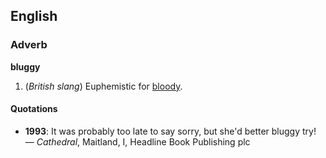 ==English==
===Adverb===
'''bluggy'''

#(''British slang'') Euphemistic for [[bloody]].

====Quotations====
*'''1993''': It was probably too late to say sorry, but she'd better bluggy try! &mdash; ''Cathedral'', Maitland, I, Headline Book Publishing plc